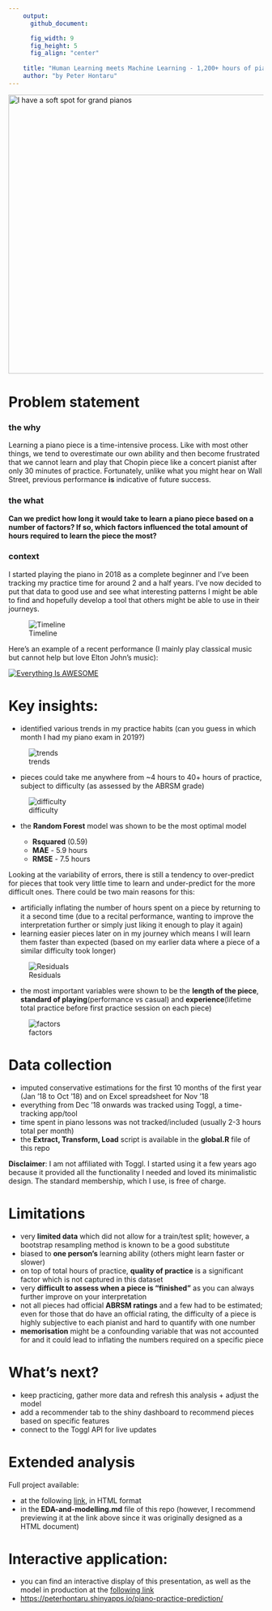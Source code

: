 ```yaml
---
    output:
      github_document:

      fig_width: 9
      fig_height: 5
      fig_align: "center"
      
    title: "Human Learning meets Machine Learning - 1,200+ hours of piano practice"
    author: "by Peter Hontaru"
---
```


<div align="center">
<img src="www/piano.jpg" alt="I have a soft spot for grand pianos" width="550"/>
</div>

# Problem statement

### the why

Learning a piano piece is a time-intensive process. Like with most other things, we tend to overestimate our own ability and then become frustrated that we cannot learn and play that Chopin piece like a concert pianist after only 30 minutes of practice. Fortunately, unlike what you might hear on Wall Street, previous performance **is** indicative of future success.

### the what

**Can we predict how long it would take to learn a piano piece based on a number of factors? If so, which factors influenced the total amount of hours required to learn the piece the most?**

### context

I started playing the piano in 2018 as a complete beginner and I've been tracking my practice time for around 2 and a half years. I've now decided to put that data to good use and see what interesting patterns I might be able to find and hopefully develop a tool that others might be able to use in their journeys.

![Timeline](figs/unnamed-chunk-3-1.png)

Here's an example of a recent performance (I mainly play classical music but cannot help but love Elton John's music):

<div align="center">
   [![Everything Is AWESOME](www/Elton.png)](https://www.youtube.com/embed/eTJiT6TXIcw "Elton John - Your Song")
</div>

# Key insights:

-   identified various trends in my practice habits (can you guess in which month I had my piano exam in 2019?)

![trends](figs/unnamed-chunk-5-1.png)

-   pieces could take me anywhere from \~4 hours to 40+ hours of practice, subject to difficulty (as assessed by the ABRSM grade)

![difficulty](figs/unnamed-chunk-15-1.png)

-   the **Random Forest** model was shown to be the most optimal model

    -   **Rsquared** (0.59)
    -   **MAE** - 5.9 hours
    -   **RMSE** - 7.5 hours

Looking at the variability of errors, there is still a tendency to over-predict for pieces that took very little time to learn and under-predict for the more difficult ones. There could be two main reasons for this:

-   artificially inflating the number of hours spent on a piece by returning to it a second time (due to a recital performance, wanting to improve the interpretation further or simply just liking it enough to play it again)
-   learning easier pieces later on in my journey which means I will learn them faster than expected (based on my earlier data where a piece of a similar difficulty took longer)

![Residuals](www/residuals.png)

-   the most important variables were shown to be the **length of the piece**, **standard of playing**(performance vs casual) and **experience**(lifetime total practice before first practice session on each piece)

![factors](figs/factors-1.png)

# Data collection

-   imputed conservative estimations for the first 10 months of the first year (Jan '18 to Oct '18) and on Excel spreadsheet for Nov '18
-   everything from Dec '18 onwards was tracked using Toggl, a time-tracking app/tool
-   time spent in piano lessons was not tracked/included (usually 2-3 hours total per month)
-   the **Extract, Transform, Load** script is available in the **global.R** file of this repo

**Disclaimer**: I am not affiliated with Toggl. I started using it a few years ago because it provided all the functionality I needed and loved its minimalistic design. The standard membership, which I use, is free of charge.

# Limitations

-   very **limited data** which did not allow for a train/test split; however, a bootstrap resampling method is known to be a good substitute
-   biased to **one person's** learning ability (others might learn faster or slower)
-   on top of total hours of practice, **quality of practice** is a significant factor which is not captured in this dataset
-   very **difficult to assess when a piece is "finished"** as you can always further improve on your interpretation
-   not all pieces had official **ABRSM ratings** and a few had to be estimated; even for those that do have an official rating, the difficulty of a piece is highly subjective to each pianist and hard to quantify with one number
-   **memorisation** might be a confounding variable that was not accounted for and it could lead to inflating the numbers required on a specific piece

# What's next?

-   keep practicing, gather more data and refresh this analysis + adjust the model
-   add a recommender tab to the shiny dashboard to recommend pieces based on specific features
-   connect to the Toggl API for live updates

# Extended analysis

Full project available:

-   at the following [link](https://htmlpreview.github.io/?https://github.com/peterhontaru/Piano-Practice-Prediction/blob/master/EDA-and-modelling.html), in HTML format
-   in the **EDA-and-modelling.md** file of this repo (however, I recommend previewing it at the link above since it was originally designed as a HTML document)

# Interactive application:

-   you can find an interactive display of this presentation, as well as the model in production at the [following link](https://peterhontaru.shinyapps.io/piano-practice-prediction/)
-   <https://peterhontaru.shinyapps.io/piano-practice-prediction/>

